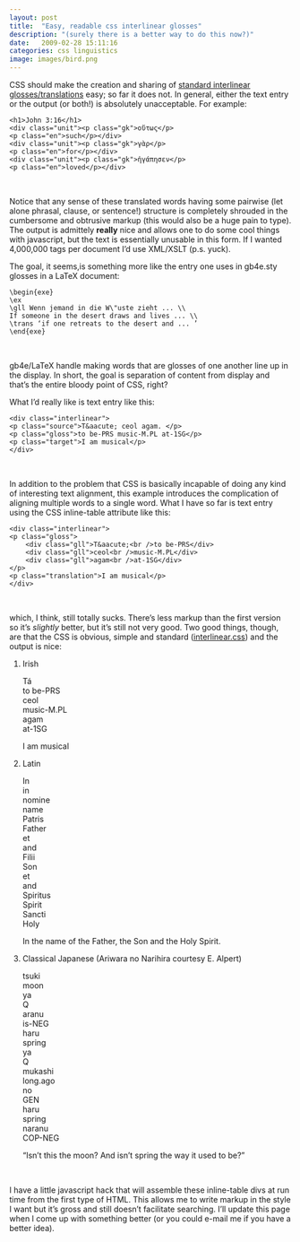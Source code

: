 ```yaml
---
layout: post
title:  "Easy, readable css interlinear glosses"
description: "(surely there is a better way to do this now?)"
date:   2009-02-28 15:11:16
categories: css linguistics
image: images/bird.png
---
```


CSS should make the creation and sharing of [standard interlinear
glosses/translations](http://www.eva.mpg.de/lingua/resources/glossing-rules.php)
easy; so far it does not.  In general, either the text entry or the
output (or both!) is absolutely unacceptable.  For example:

```
<h1>John 3:16</h1>
<div class="unit"><p class="gk">οὕτως</p>
<p class="en">such</p></div>
<div class="unit"><p class="gk">γὰρ</p>
<p class="en">for</p></div>
<div class="unit"><p class="gk">ἠγάπησεν</p>
<p class="en">loved</p></div>
```

&nbsp;

Notice that any sense of these translated words having some pairwise
(let alone phrasal, clause, or sentence!) structure is completely
shrouded in the cumbersome and obtrusive markup (this would also
be a huge pain to type).  The output is admittely <strong>really</strong>
nice and allows one to do some cool things with javascript, but the
text is essentially unusable in this form.  If I wanted 4,000,000
tags per document I'd use XML/XSLT (p.s. yuck).

The goal, it seems,is something more like the entry one uses in
gb4e.sty glosses in a LaTeX document:

```
\begin{exe} 
\ex 
\gll Wenn jemand in die W\"uste zieht ... \\ 
If someone in the desert draws and lives ... \\ 
\trans ‘if one retreats to the desert and ... ’ 
\end{exe} 
```

&nbsp;

gb4e/LaTeX handle making words that are glosses of one another
line up in the display.  In short, the goal is separation of content
from display and that's the entire bloody point of CSS, right?

What I'd really like is text entry like this:

```
<div class="interlinear">
<p class="source">T&aacute; ceol agam. </p>
<p class="gloss">to be-PRS music-M.PL at-1SG</p>
<p class="target">I am musical</p>
</div>
```

&nbsp;

In addition to the problem that CSS is basically incapable of doing any kind of interesting text alignment, this example introduces the complication of aligning multiple words to a single word.  What I have so far is text entry using the CSS inline-table attribute like this:

```
<div class="interlinear">
<p class="gloss">
    <div class="gll">T&aacute;<br />to be-PRS</div>
    <div class="gll">ceol<br />music-M.PL</div>
    <div class="gll">agam<br />at-1SG</div>
</p>
<p class="translation">I am musical</p>
</div>
```

&nbsp;

which, I think, still totally sucks.  There's less markup than the first version so it's *slightly* better, but it's still not very good.  Two good things, though, are that the CSS is obvious, simple and standard ([interlinear.css](/css/interlinear.css)) and the output is nice:

<link rel="stylesheet" href="/css/interlinear.css">

<ol class="interlinear">
<li> Irish
    <p class="gloss">
	<div class="gll">T&aacute;<br />to be-PRS</div>
	<div class="gll">ceol<br />music-M.PL</div>
	<div class="gll">agam<br />at-1SG</div>
    </p>
  <p class="translation">I am musical</p>
</li>

<li> Latin
    <p class="gloss">
	<div class="gll">In <br /> in </div>
	<div class="gll">nomine <br /> name </div>
	<div class="gll">Patris <br /> Father </div>
	<div class="gll">et <br /> and </div>
	<div class="gll">Filii <br /> Son </div>
	<div class="gll">et <br /> and </div>
	<div class="gll">Spiritus <br /> Spirit </div>
	<div class="gll">Sancti <br /> Holy </div>
    </p> <p class="translation">In the name of the Father, the Son and the Holy Spirit.</p>
</li>

<li> Classical Japanese (Ariwara no Narihira courtesy E. Alpert)
    <p class="gloss">
	<div class="gll">tsuki<br /> moon</div>
	<div class="gll">ya<br /> Q</div>
	<div class="gll">aranu<br /> is-NEG</div>
	<div class="gll">haru<br /> spring</div>
	<div class="gll">ya<br /> Q</div>
	<div class="gll">mukashi<br /> long.ago</div>
	<div class="gll">no<br /> GEN</div>
	<div class="gll">haru<br /> spring</div>
	<div class="gll">naranu<br /> COP-NEG</div>
    </p> <p class="glt">&ldquo;Isn't this the moon? And isn't spring the way it used to be?&rdquo;</p>
</li>
</ol>

&nbsp;

I have a little javascript hack that will assemble these inline-table
divs at run time from the first type of HTML.  This allows me to
write markup in the style I want but it's gross and still doesn't
facilitate searching.  I'll update this page when I come up with
something better (or you could e-mail me if you have a better idea).
